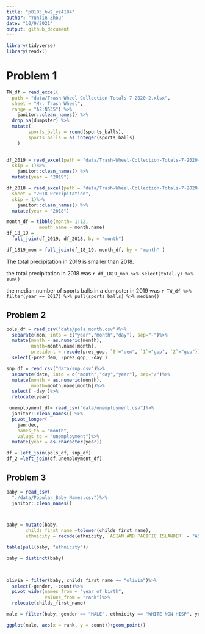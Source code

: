 ```yaml
---
title: "p8105_hw2_yz4184"
author: "Yunlin Zhou"
date: "10/9/2021"
output: github_document
---
```

```r
library(tidyverse)
library(readxl)
```

# Problem 1

```r
TW_df = read_excel(
  path = "data/Trash-Wheel-Collection-Totals-7-2020-2.xlsx",
  sheet = "Mr. Trash Wheel",
  range = "A2:N535") %>% 
	janitor::clean_names() %>% 
  drop_na(dumpster) %>% 
  mutate(
		sports_balls = round(sports_balls),
		sports_balls = as.integer(sports_balls)
	)
   
```


```r
df_2019 = read_excel(path = "data/Trash-Wheel-Collection-Totals-7-2020-2.xlsx",sheet = "2019 Precipitation",
  skip = 1)%>% 
	janitor::clean_names() %>% 
  mutate(year = "2019")

df_2018 = read_excel(path = "data/Trash-Wheel-Collection-Totals-7-2020-2.xlsx",
  sheet = "2018 Precipitation",
  skip = 1)%>% 
	janitor::clean_names() %>% 
  mutate(year = "2018")
```

```r
month_df = tibble(month= 1:12, 
            month_name = month.name)
df_18_19 = 
  full_join(df_2019, df_2018, by = "month")

df_1819_mon = full_join(df_18_19, month_df, by = "month" )

```

The total precipitation in 2019 is smaller than 2018.

the total precipitation in 2018 was `r df_1819_mon %>% select(total.y) %>% sum()`

the median number of sports balls in a dumpster in 2019 was `r TW_df %>% filter(year == 2017) %>% pull(sports_balls) %>% median()`

## Problem 2

```r
pols_df = read_csv("data/pols_month.csv")%>%
  separate(mon, into = c("year","month","day"), sep="-")%>%
  mutate(month = as.numeric(month),
         month=month.name[month],
         president = recode(prez_gop, `0`="dem", `1`="gop", `2`="gop"))%>%
  select(-prez_dem, -prez_gop, -day )
```

```r
snp_df = read_csv("data/snp.csv")%>%
  separate(date, into = c("month","day","year"), sep="/")%>%
  mutate(month = as.numeric(month),
         month=month.name[month])%>%
  select( -day )%>%
  relocate(year)
```

```r
 unemployment_df= read_csv("data/unemployment.csv")%>%
  janitor::clean_names() %>% 
  pivot_longer(
    jan:dec,
    names_to = "month", 
    values_to = "unemployment")%>%
  mutate(year = as.character(year))
```

```r
df = left_join(pols_df, snp_df)
df_2 =left_join(df,unemployment_df)
```


## Problem 3

```r
baby = read_csv(
  "./data/Popular_Baby_Names.csv")%>%
  janitor::clean_names()



baby = mutate(baby,
       childs_first_name =tolower(childs_first_name),
       ethnicity = recode(ethnicity, `ASIAN AND PACIFIC ISLANDER` = "ASIAN AND PACI", `BLACK NON HISPANIC` = "BLACK NON HISP", `WHITE NON HISPANIC` = "WHITE NON HISP"))

table(pull(baby, "ethnicity"))

baby = distinct(baby)

  
```

```r
olivia = filter(baby, childs_first_name == "olivia")%>%
  select(-gender, -count)%>%
  pivot_wider(names_from = "year_of_birth",
              values_from = "rank")%>%
  relocate(childs_first_name)

```

```r
male = filter(baby, gender == "MALE", ethnicity == "WHITE NON HISP", year_of_birth == "2016")

ggplot(male, aes(x = rank, y = count))+geom_point()
```

